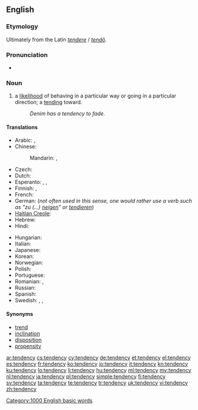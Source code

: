 ==English==

===Etymology===
Ultimately from the Latin ''[[tendere]]'' / ''[[tendo#Latin|tendō]]''.

===Pronunciation===
* {{audio|en-us-tendency.ogg|Audio (US)}}

===Noun===
{{en-noun|tendenc|ies}}

# a [[likelihood]] of behaving in a particular way or going in a particular direction; a [[tending]] toward.
#: ''Denim has a tendency to fade.''

====Translations====
{{trans-top|likelihood of behaving in a particular way}}
* Arabic: {{t|ar|ميل|m|tr=mayl}},  {{t|ar|نزعة|f|tr=náza3a}}
* Chinese:
*: Mandarin: {{t-|cmn|趨勢|sc=Hani}}, {{t-|cmn|趋势|tr=qūshì|sc=Hani}}
* Czech: {{t-|cs|sklon|m}}
* Dutch: {{t-|nl|neiging|f}}
* Esperanto: {{t|eo|emo}}, {{t|eo|inklino}}, {{t|eo|tendenco}}
* Finnish: {{t+|fi|taipumus}}, {{t+|fi|suunta}}
* French: {{t+|fr|tendance|f}}
* German: {{t+|de|Tendenz|f}} (''not often used in this sense, one would rather use a verb such as "zu (...) [[neigen]]" or [[tendieren]]'')
* [[Haitian Creole]]: {{tø|ht|tandans}}
* Hebrew: {{t-|he|נטיה|f|tr=netiya}}
* Hindi: {{t|hi|प्रवृत्ति|tr=pravr̥tti|xs=Hindi}}
{{trans-mid}}
* Hungarian: {{t+|hu|irány}}
* Italian: {{t+|it|tendenza|f}}
* Japanese: {{t|ja|傾向|tr=けいこう, keikō}}
* Korean: {{t+|ko|경향|tr=gyeonghyang|sc=Hang}}
* Norwegian: {{t+|no|tendens|m}}
* Polish: {{t|pl|tendencja|f}}
* Portuguese: {{t+|pt|tendência|f}}
* Romanian: {{t|ro|tendință|f}}, {{t|ro|înclinație|f}}
* Russian: {{t+|ru|тенденция|f|tr=tendéncija}}
* Spanish: {{t+|es|tendencia|f}}
* Swedish: {{t|sv|tendens}}, {{t|sv|trend}}, {{t|sv|benägenhet}}
{{trans-bottom}}

====Synonyms====
* [[trend]]
* [[inclination]]
* [[disposition]]
* [[propensity]]

[[Category:1000 English basic words]]

[[ar:tendency]]
[[cs:tendency]]
[[cy:tendency]]
[[de:tendency]]
[[et:tendency]]
[[el:tendency]]
[[es:tendency]]
[[fr:tendency]]
[[ko:tendency]]
[[io:tendency]]
[[it:tendency]]
[[kn:tendency]]
[[ku:tendency]]
[[lo:tendency]]
[[li:tendency]]
[[hu:tendency]]
[[ml:tendency]]
[[my:tendency]]
[[nl:tendency]]
[[ja:tendency]]
[[pl:tendency]]
[[simple:tendency]]
[[fi:tendency]]
[[sv:tendency]]
[[ta:tendency]]
[[te:tendency]]
[[tr:tendency]]
[[uk:tendency]]
[[vi:tendency]]
[[zh:tendency]]